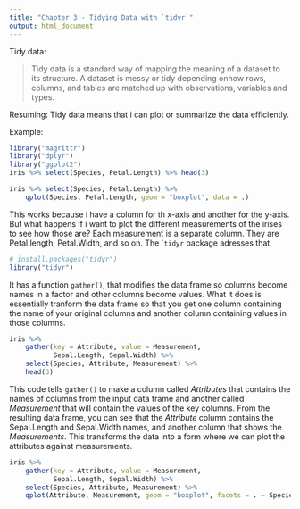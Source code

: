 ```yaml
---
title: "Chapter 3 - Tidying Data with `tidyr`"
output: html_document
---
```


Tidy data:

> Tidy data is a standard way of mapping the meaning of a dataset to its structure.
A dataset is messy or tidy depending onhow rows, columns, and tables are matched up with observations, 
variables and types.

Resuming: Tidy data means that i can plot or summarize the data efficiently.

Example:
```r
library("magrittr")
library("dplyr")
library("ggplot2")
iris %>% select(Species, Petal.Length) %>% head(3)
```

```r
iris %>% select(Species, Petal.Length) %>%
    qplot(Species, Petal.Length, geom = "boxplot", data = .)
```

This works because i have a column for th x-axis and another for the y-axis. But
what happens if i want to plot the different measurements of the irises to see how those are? Each measurement
is a separate column. They are Petal.length, Petal.Width, and so on.
The ``tidyr` package adresses that.

```r
# install.packages("tidyr")
library("tidyr")
```
It has a function `gather()`, that modifies the data frame so columns become names in a factor and other columns
become values.
What it does is essentially tranform the data frame so that you get one column containing the name of
your original columns and another column containing values in those columns.


```r
iris %>%
    gather(key = Attribute, value = Measurement,
           Sepal.Length, Sepal.Width) %>%
    select(Species, Attribute, Measurement) %>%
    head(3)
```

This code tells `gather()` to make a column called *Attributes* that contains the names of columns from
the input data frame and another called *Measurement* that will contain the values of the key columns.
From the resulting data frame, you can see that the *Attribute* column contains the Sepal.Length and Sepal.Width names,
and another column that shows the *Measurements*.
This transforms the data into a form where we can plot the attributes against measurements.

```r
iris %>%
    gather(key = Attribute, value = Measurement,
           Sepal.Length, Sepal.Width) %>%
    select(Species, Attribute, Measurement) %>%
    qplot(Attribute, Measurement, geom = "boxplot", facets = . ~ Species, data = .)
```

